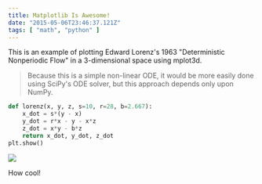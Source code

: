 ```yaml
---
title: Matplotlib Is Awesome!
date: "2015-05-06T23:46:37.121Z"
tags: [ "math", "python" ]
---
```


This is an example of plotting Edward Lorenz's 1963 "Deterministic Nonperiodic Flow" in a 3-dimensional space using mplot3d.

> Because this is a simple non-linear ODE, it would be more easily done using SciPy's ODE solver, but this approach depends only upon NumPy. 

```python
def lorenz(x, y, z, s=10, r=28, b=2.667):
    x_dot = s*(y - x)
    y_dot = r*x - y - x*z
    z_dot = x*y - b*z
    return x_dot, y_dot, z_dot
plt.show()
```

![](https://matplotlib.org/stable/_images/sphx_glr_lorenz_attractor_001.png)

How cool!